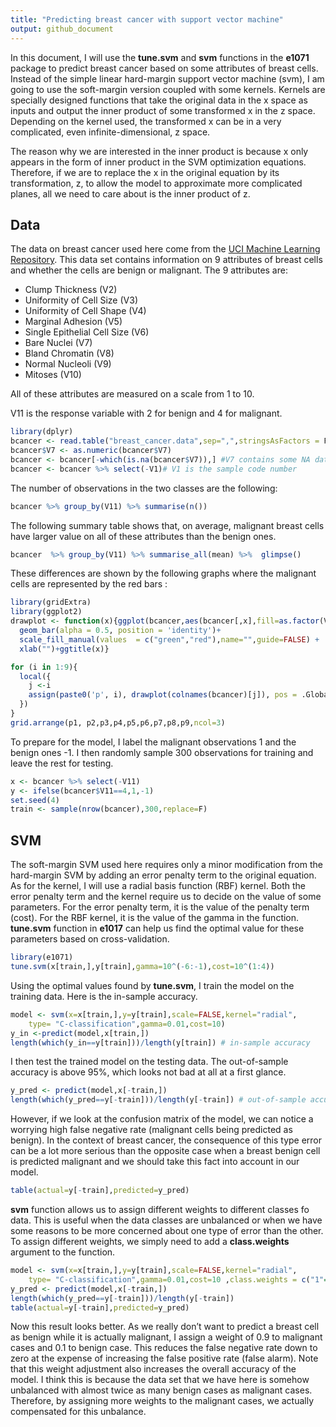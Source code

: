 ```yaml
---
title: "Predicting breast cancer with support vector machine"
output: github_document
---
```

In this document, I will use the **tune.svm** and **svm** functions in the **e1071** package to predict breast cancer based on some attributes of breast cells. Instead of the simple linear hard-margin support vector machine (svm), I am going to use the soft-margin version coupled with some kernels. Kernels are specially designed functions that take the original data in the x space as inputs and output the inner product of some transformed x in the z space. Depending on the kernel used, the transformed x can be in a very complicated, even infinite-dimensional, z space.

The reason why we are interested in the inner product is because x only appears in the form of inner product in the SVM optimization equations. Therefore, if we are to replace the x in the original equation by its transformation, z, to allow the model to approximate more complicated planes, all we need to care about is the inner product of z. 

## Data
The data on breast cancer used here come from the [UCI Machine Learning Repository](https://archive.ics.uci.edu/ml/datasets/Breast+Cancer+Wisconsin+%28Original%29). This data set contains information on 9 attributes of breast cells and whether the cells are benign or malignant. The 9 attributes are:

* Clump Thickness (V2)
* Uniformity of Cell Size (V3) 
* Uniformity of Cell Shape (V4)
* Marginal Adhesion (V5)
* Single Epithelial Cell Size (V6)
* Bare Nuclei (V7)
* Bland Chromatin (V8)
* Normal Nucleoli (V9)
* Mitoses (V10)

All of these attributes are measured on a scale from 1 to 10.

V11 is the response variable with 2 for benign and 4 for malignant.
```r
library(dplyr)
bcancer <- read.table("breast_cancer.data",sep=",",stringsAsFactors = F)
bcancer$V7 <- as.numeric(bcancer$V7)
bcancer <- bcancer[-which(is.na(bcancer$V7)),] #V7 contains some NA data
bcancer <- bcancer %>% select(-V1)# V1 is the sample code number
```
The number of observations in the two classes are the following:
```r
bcancer %>% group_by(V11) %>% summarise(n())
```

The following summary table shows that, on average, malignant breast cells  have larger value on all of these attributes than the benign ones.

```r
bcancer  %>% group_by(V11) %>% summarise_all(mean) %>%  glimpse()
```

These differences are shown by the following graphs where the malignant cells are represented by the red bars :

```r
library(gridExtra)
library(ggplot2)
drawplot <- function(x){ggplot(bcancer,aes(bcancer[,x],fill=as.factor(V11)))+
  geom_bar(alpha = 0.5, position = 'identity')+
  scale_fill_manual(values  = c("green","red"),name="",guide=FALSE) +
  xlab("")+ggtitle(x)}

for (i in 1:9){
  local({
    j <-i 
    assign(paste0('p', i), drawplot(colnames(bcancer)[j]), pos = .GlobalEnv)
  })  
}
grid.arrange(p1, p2,p3,p4,p5,p6,p7,p8,p9,ncol=3)

```

To prepare for the model, I label the malignant observations 1 and the benign ones -1. I then randomly sample 300 observations for training and leave the rest for testing.

```r
x <- bcancer %>% select(-V11)
y <- ifelse(bcancer$V11==4,1,-1)
set.seed(4)
train <- sample(nrow(bcancer),300,replace=F)
```

## SVM
The soft-margin SVM used here requires only a minor modification from the hard-margin SVM by adding an error penalty term to the original equation. As for the kernel, I will use a radial basis function (RBF) kernel. Both the error penalty term and the kernel require us to decide on the value of some parameters. For the error penalty term, it is the value of the penalty term (cost). For the RBF kernel, it is the value of the gamma in the function. **tune.svm** function in **e1017** can help us find the optimal value for these parameters based on cross-validation.
```r
library(e1071)
tune.svm(x[train,],y[train],gamma=10^(-6:-1),cost=10^(1:4))

```

Using the optimal values found by **tune.svm**, I train the model on the training data. Here is the in-sample accuracy.
```r
model <- svm(x=x[train,],y=y[train],scale=FALSE,kernel="radial",
    type= "C-classification",gamma=0.01,cost=10)
y_in <-predict(model,x[train,])
length(which(y_in==y[train]))/length(y[train]) # in-sample accuracy

```
I then test the trained model on the testing data. The out-of-sample accuracy is above 95%, which looks not bad at all at a first glance.
```r
y_pred <- predict(model,x[-train,])
length(which(y_pred==y[-train]))/length(y[-train]) # out-of-sample accuracy

```
However, if we look at the confusion matrix of the model, we can notice a worrying high false negative rate (malignant cells being predicted as benign). In the context of breast cancer, the consequence of this type error can be a lot more serious than the opposite case when a breast benign cell is predicted malignant and we should take this fact into account in our model.

```r
table(actual=y[-train],predicted=y_pred)

```

**svm** function allows us to assign different weights to different classes fo data. This is useful when the data classes are unbalanced or when we have some reasons to be more concerned about one type of error than the other. To assign different weights, we simply need to add a **class.weights** argument to the function.
```r
model <- svm(x=x[train,],y=y[train],scale=FALSE,kernel="radial",
    type= "C-classification",gamma=0.01,cost=10 ,class.weights = c("1"=0.9,"-1"=0.1))
y_pred <- predict(model,x[-train,])
length(which(y_pred==y[-train]))/length(y[-train])
table(actual=y[-train],predicted=y_pred)
```
Now this result looks better. As we really don't want to predict a breast cell as benign while it is actually malignant, I assign a weight of 0.9 to malignant cases and 0.1 to benign case. This reduces the false negative rate down to zero at the expense of increasing the false positive rate (false alarm). Note that this weight adjustment also increases the overall accuracy of the model. I think this is because the data set that we have here is somehow unbalanced with almost twice as many benign cases as malignant cases. Therefore, by assigning more weights to the malignant cases, we actually compensated for this unbalance.
